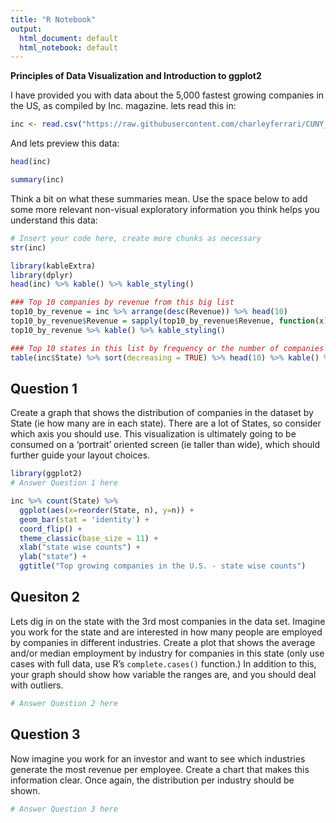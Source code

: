 ```yaml
---
title: "R Notebook"
output:
  html_document: default
  html_notebook: default
---
```


**Principles of Data Visualization and Introduction to ggplot2**

I have provided you with data about the 5,000 fastest growing companies in the US, as compiled by Inc. magazine. lets read this in:

```r

inc <- read.csv("https://raw.githubusercontent.com/charleyferrari/CUNY_DATA_608/master/module1/Data/inc5000_data.csv", header= TRUE)

```

And lets preview this data:

```r

head(inc)

```
```r

summary(inc)

```

Think a bit on what these summaries mean. Use the space below to add some more relevant non-visual exploratory information you think helps you understand this data:

```r

# Insert your code here, create more chunks as necessary
str(inc)

library(kableExtra)
library(dplyr)
head(inc) %>% kable() %>% kable_styling()

### Top 10 companies by revenue from this big list
top10_by_revenue = inc %>% arrange(desc(Revenue)) %>% head(10)
top10_by_revenue$Revenue = sapply(top10_by_revenue$Revenue, function(x) paste(round((x / 1e9), 1), " Billion"))
top10_by_revenue %>% kable() %>% kable_styling()

### Top 10 states in this list by frequency or the number of companies in these states
table(inc$State) %>% sort(decreasing = TRUE) %>% head(10) %>% kable() %>% kable_styling()

```

## Question 1

Create a graph that shows the distribution of companies in the dataset by State (ie how many are in each state). There are a lot of States, so consider which axis you should use. This visualization is ultimately going to be consumed on a 'portrait' oriented screen (ie taller than wide), which should further guide your layout choices.

```r
library(ggplot2)
# Answer Question 1 here

inc %>% count(State) %>%
  ggplot(aes(x=reorder(State, n), y=n)) +
  geom_bar(stat = 'identity') +
  coord_flip() +
  theme_classic(base_size = 11) +
  xlab("state wise counts") +
  ylab("state") +
  ggtitle("Top growing companies in the U.S. - state wise counts")

```

## Quesiton 2

Lets dig in on the state with the 3rd most companies in the data set. Imagine you work for the state and are interested in how many people are employed by companies in different industries. Create a plot that shows the average and/or median employment by industry for companies in this state (only use cases with full data, use R's `complete.cases()` function.) In addition to this, your graph should show how variable the ranges are, and you should deal with outliers.

```r

# Answer Question 2 here

```

## Question 3

Now imagine you work for an investor and want to see which industries generate the most revenue per employee. Create a chart that makes this information clear. Once again, the distribution per industry should be shown.

```r

# Answer Question 3 here

```


